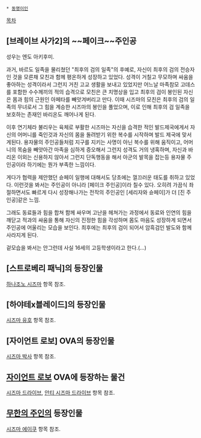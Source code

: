  * [[동명이인]]

[[목차]]
== [브레이브 사가2]의 ~~페이크~~주인공 ==
성우는 엔도 아키후미.

과거, 바르도 일족을 물리쳤던 "최후의 검의 일족"의 후예로, 자신이 최후의 검의 전승자인 것을 모른채 모친과 함께 평온하게 성장하고 있었다. 성격이 거칠고 무모하며 싸움을 좋아하는 성격이라서 그런지 거친 고교 생활을 보내고 있었지만 어느날 마족참모 고데스를 포함한 수수께끼의 적의 습격으로 모친은 큰 치명상을 입고 최후의 검이 봉인된 자신은 몸과 힘의 근원인 아페타를 빼앗겨버리고 만다. 이때 시즈마의 모친은 최후의 검의 일족의 무녀로서 그 힘을 계승한 시즈마의 봉인을 풀었으며, 이로 인해 최후의 검 일족을 보호하는 존재인 바리온도 깨어나게 된다.

이후 연기체라 불리우는 육체로 부활한 시즈마는 자신을 습격한 적인 발드제국에게서 자신의 어머니를 죽인것과 자신의 몸을 돌려받기 위한 복수를 시작하며 발드 제국에 맞서게된다. 용자물의 주인공들처럼 지구를 지키는 사명이 아닌 복수를 위해 움직이고, 어머니의 목숨을 빼앗아간 마족을 심하게 증오해서 그런지 성격도 거의 냉혹하며, 자신과 바리온 이외는 신용하지 않아서 그런지 단독행동을 해서 아군의 발목을 잡는등 용자물 주인공이라 하기에는 뭔가 부족한 느낌이다.

게다가 협력을 제안했던 슌페이 일행에 대해서도 당초에는 껄끄러운 태도를 취하고 있었다. 이런것을 봐서는 주인공이 아니라 [페이크 주인공]이라 칠수 있다. 오히려 가끔식 좌절하면서도 빠르게 다시 성장해나가는 전작의 주인공인 [세리자와 슌페이]가 더 [진 주인공]같은 느낌.

그래도 동료들과 힘을 합쳐 함께 싸우며 고난을 헤쳐가는 과정에서 동료와 인연의 힘을 깨닫고 적과의 싸움을 통해 자신의 진정한 힘을 각성하며 몸도 마음도 성장하게 되면서 주인공에 어울리는 모습을 보인다. 최후에는 최후의 검이 되어서 암흑검인 발도와 함께 사라지게 된다.

겉모습을 봐서는 안그런데 사실 16세의 고등학생이라고 한다.(…)

== [스트로베리 패닉]의 등장인물 ==
[[하나조노 시즈마]] 항목 참조.

== [하야테x블레이드]의 등장인물 ==
[[시즈마 유호]] 항목 참조.

== [자이언트 로보] OVA의 등장인물 ==
[[시즈마 박사]] 항목 참조.

== [[자이언트 로보]] OVA에 등장하는 물건 ==
[[시즈마 드라이브]], [[안티 시즈마 드라이브]] 항목 참조.

== [[무한의 주인]]의 등장인물 ==
[[시즈마 에이쿠]] 항목 참조.
